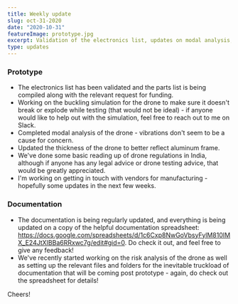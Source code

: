 ```yaml
---
title: Weekly update
slug: oct-31-2020
date: "2020-10-31"
featureImage: prototype.jpg
excerpt: Validation of the electronics list, updates on modal analysis, buckling simulation, and documentation.
type: updates
---
```


### Prototype

- The electronics list has been validated and the parts list is being compiled along with the relevant request for funding.
- Working on the buckling simulation for the drone to make sure it doesn't break or explode while testing (that would not be ideal) - if anyone would like to help out with the simulation, feel free to reach out to me on Slack.
- Completed modal analysis of the drone - vibrations don't seem to be a cause for concern.
- Updated the thickness of the drone to better reflect aluminum frame.
- We've done some basic reading up of drone regulations in India, although if anyone has any legal advice or drone testing advice, that would be greatly appreciated.
- I'm working on getting in touch with vendors for manufacturing - hopefully some updates in the next few weeks.

### Documentation

- The documentation is being regularly updated, and everything is being updated on a copy of the helpful documentation spreadsheet: https://docs.google.com/spreadsheets/d/1c6Cxp8NwGoVbsyFylM810IMX_E24JtXIBBa6RRxwc7g/edit#gid=0. Do check it out, and feel free to give any feedback!
- We've recently started working on the risk analysis of the drone as well as setting up the relevant files and folders for the inevitable truckload of documentation that will be coming post prototype - again, do check out the spreadsheet for details!

Cheers!

